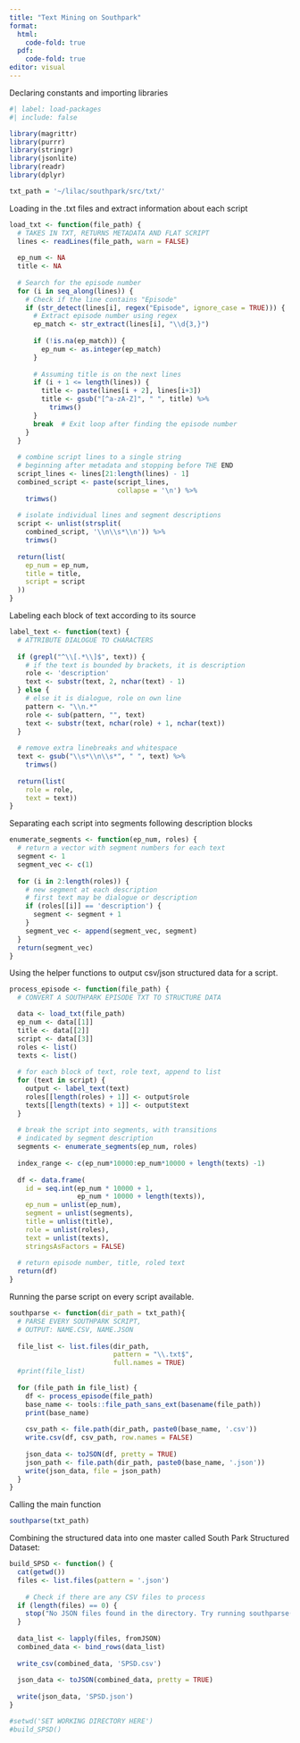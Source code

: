```yaml
---
title: "Text Mining on Southpark"
format:
  html:
    code-fold: true
  pdf:
    code-fold: true
editor: visual
---
```


Declaring constants and importing libraries

```r
#| label: load-packages
#| include: false

library(magrittr)
library(purrr)
library(stringr)
library(jsonlite)
library(readr)
library(dplyr)

txt_path = '~/lilac/southpark/src/txt/'
```

Loading in the .txt files and extract information about each script

```r
load_txt <- function(file_path) {
  # TAKES IN TXT, RETURNS METADATA AND FLAT SCRIPT
  lines <- readLines(file_path, warn = FALSE)
  
  ep_num <- NA
  title <- NA
  
  # Search for the episode number
  for (i in seq_along(lines)) {
    # Check if the line contains "Episode"
    if (str_detect(lines[i], regex("Episode", ignore_case = TRUE))) {
      # Extract episode number using regex
      ep_match <- str_extract(lines[i], "\\d{3,}")
      
      if (!is.na(ep_match)) {
        ep_num <- as.integer(ep_match)
      }
      
      # Assuming title is on the next lines
      if (i + 1 <= length(lines)) {
        title <- paste(lines[i + 2], lines[i+3])
        title <- gsub("[^a-zA-Z]", " ", title) %>%
          trimws()
      }
      break  # Exit loop after finding the episode number
    }
  }
  
  # combine script lines to a single string
  # beginning after metadata and stopping before THE END
  script_lines <- lines[21:length(lines) - 1]
  combined_script <- paste(script_lines,
                           collapse = '\n') %>%
    trimws()
  
  # isolate individual lines and segment descriptions
  script <- unlist(strsplit(
    combined_script, '\\n\\s*\\n')) %>%
    trimws()
  
  return(list(
    ep_num = ep_num,
    title = title,
    script = script
  ))
}
```

Labeling each block of text according to its source

```r
label_text <- function(text) {
  # ATTRIBUTE DIALOGUE TO CHARACTERS
  
  if (grepl("^\\[.*\\]$", text)) {
    # if the text is bounded by brackets, it is description
    role <- 'description'
    text <- substr(text, 2, nchar(text) - 1)
  } else {
    # else it is dialogue, role on own line
    pattern <- "\\n.*"
    role <- sub(pattern, "", text)
    text <- substr(text, nchar(role) + 1, nchar(text))
  }
  
  # remove extra linebreaks and whitespace
  text <- gsub("\\s*\\n\\s*", " ", text) %>% 
    trimws()
  
  return(list(
    role = role,
    text = text))
}
```

Separating each script into segments following description blocks

```r
enumerate_segments <- function(ep_num, roles) {
  # return a vector with segment numbers for each text
  segment <- 1
  segment_vec <- c(1)
  
  for (i in 2:length(roles)) {
    # new segment at each description
    # first text may be dialogue or description
    if (roles[[i]] == 'description') {
      segment <- segment + 1
    }
    segment_vec <- append(segment_vec, segment)
  }
  return(segment_vec)
}
```

Using the helper functions to output csv/json structured data for a script.

```r
process_episode <- function(file_path) {
  # CONVERT A SOUTHPARK EPISODE TXT TO STRUCTURE DATA

  data <- load_txt(file_path)
  ep_num <- data[[1]]
  title <- data[[2]]
  script <- data[[3]]
  roles <- list()
  texts <- list()
  
  # for each block of text, role text, append to list
  for (text in script) {
    output <- label_text(text)
    roles[[length(roles) + 1]] <- output$role
    texts[[length(texts) + 1]] <- output$text
  }
  
  # break the script into segments, with transitions
  # indicated by segment description
  segments <- enumerate_segments(ep_num, roles)
  
  index_range <- c(ep_num*10000:ep_num*10000 + length(texts) -1)
  
  df <- data.frame(
    id = seq.int(ep_num * 10000 + 1,
                 ep_num * 10000 + length(texts)),
    ep_num = unlist(ep_num),
    segment = unlist(segments),
    title = unlist(title),
    role = unlist(roles),
    text = unlist(texts),
    stringsAsFactors = FALSE)
  
  # return episode number, title, roled text
  return(df)
}
```

Running the parse script on every script available.

```r
southparse <- function(dir_path = txt_path){
  # PARSE EVERY SOUTHPARK SCRIPT,
  # OUTPUT: NAME.CSV, NAME.JSON
  
  file_list <- list.files(dir_path,
                          pattern = "\\.txt$",
                          full.names = TRUE)
  #print(file_list)
  
  for (file_path in file_list) {
    df <- process_episode(file_path)
    base_name <- tools::file_path_sans_ext(basename(file_path))
    print(base_name)
    
    csv_path <- file.path(dir_path, paste0(base_name, '.csv'))
    write.csv(df, csv_path, row.names = FALSE)
    
    json_data <- toJSON(df, pretty = TRUE)
    json_path <- file.path(dir_path, paste0(base_name, '.json'))
    write(json_data, file = json_path)
  }
}
```

Calling the main function

```r
southparse(txt_path)

```

Combining the structured data into one master called South Park Structured Dataset:

```r
build_SPSD <- function() {
  cat(getwd())
  files <- list.files(pattern = '.json')
  
    # Check if there are any CSV files to process
  if (length(files) == 0) {
    stop("No JSON files found in the directory. Try running southparse() with your scripts.txt.")
  }
  
  data_list <- lapply(files, fromJSON)
  combined_data <- bind_rows(data_list)
  
  write_csv(combined_data, 'SPSD.csv')
  
  json_data <- toJSON(combined_data, pretty = TRUE)
  
  write(json_data, 'SPSD.json')
}
```

```r
#setwd('SET WORKING DIRECTORY HERE')
#build_SPSD()
```
